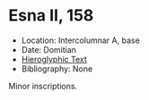 # Esna II, 158 {-}



- Location: Intercolumnar A, base
- Date: Domitian
- [Hieroglyphic Text](https://www.ifao.egnet.net/uploads/publications/enligne/Temples-Esna002.pdf#page=346){target="_blank"}
- Bibliography: None


Minor inscriptions.